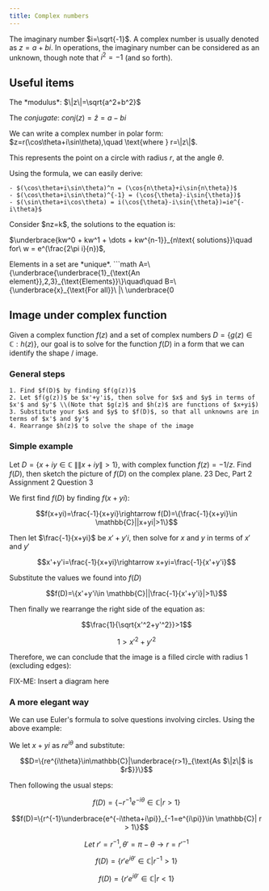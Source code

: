 ```yaml
---
title: Complex numbers
---
```

The imaginary number $i=\sqrt{-1}$. A complex number is usually denoted as $z=a+bi$. In operations, the imaginary number can be considered as an unknown, though note that $i^2=-1$ (and so forth).

## Useful items


<Block variant="primary" title="Common properties">
The *modulus*: $\|z\|=\sqrt{a^2+b^2}$

The *conjugate*: $conj(z) = \hat{z} = a-bi$


</Block>



<Block variant="knowledge" title="Polar form">
We can write a complex number in polar form: $z=r(\cos\theta+i\sin\theta),\quad \text{where } r=\|z\|$.

This represents the point on a circle with radius $r$, at the angle $\theta$.
</Block>



<Block variant="knowledge" title="Euler's formula">


Using the formula, we can easily derive:

    - $(\cos\theta+i\sin\theta)^n = (\cos{n\theta}+i\sin{n\theta})$
    - $(\cos\theta+i\sin\theta)^{-1} = (\cos{\theta}-i\sin{\theta})$
    - $(\sin\theta+i\cos\theta) = i(\cos{\theta}-i\sin{\theta})=ie^{-i\theta}$
</Block>



<Block variant="primary" title="Complex roots">
Consider $nz=k$, the solutions to the equation is:

$\underbrace{kw^0 + kw^1 + \dots + kw^{n-1}}_{n\text{ solutions}}\quad for\ w = e^(\frac{2\pi i}{n})$,
</Block>



<Block variant="knowledge" title="Set notation">
Elements in a set are *unique*.
```math
A=\{\underbrace{\underbrace{1}_{\text{An element}},2,3}_{\text{Elements}}\}\quad\quad B=\{\underbrace{x}_{\text{For all}}\ |\ \underbrace{0<x<2}_{\text{Such that}}\underbrace{,}_{\text{And}}\quad x\in\mathbb{R}\}=\{1\}
```
</Block>



## Image under complex function

Given a complex function $f(z)$ and a set of complex numbers $D=\{g(z)\in \mathbb{C}:h(z)\}$, our goal is to solve for the function $f(D)$ in a form that we can identify the shape / image.


### General steps


    1. Find $f(D)$ by finding $f(g(z))$
    2. Let $f(g(z))$ be $x'+y'i$, then solve for $x$ and $y$ in terms of $x'$ and $y'$ \\(Note that $g(z)$ and $h(z)$ are functions of $x+yi$)
    3. Substitute your $x$ and $y$ to $f(D)$, so that all unknowns are in terms of $x'$ and $y'$
    4. Rearrange $h(z)$ to solve the shape of the image


### Simple example

Let $D=\{x+iy \in \mathbb{C}\ \| \|x+iy\|>1\}$, with complex function $f(z)=-1/z$. Find $f(D)$, then sketch the picture of $f(D)$ on the complex plane. 23 Dec, Part 2 Assignment 2 Question 3


We first find $f(D)$ by finding $f(x+yi)$:
```math
f(x+yi)=\frac{-1}{x+yi}\rightarrow f(D)=\{\frac{-1}{x+yi}\in \mathbb{C}||x+yi|>1\}
```
Then let $\frac{-1}{x+yi}$ be $x'+y'i$, then solve for $x$ and $y$ in terms of $x'$ and $y'$
```math
x'+y'i=\frac{-1}{x+yi}\rightarrow x+yi=\frac{-1}{x'+y'i}
```
Substitute the values we found into $f(D)$
```math
f(D)=\{x'+y'i\in \mathbb{C}||\frac{-1}{x'+y'i}|>1\}
```
Then finally we rearrange the right side of the equation as:
```math
\frac{1}{\sqrt{x'^2+y'^2}}>1
```
```math
1>x'^2+y'^2
```
Therefore, we can conclude that the image is a filled circle with radius 1 (excluding edges):

FIX-ME: Insert a diagram here

























### A more elegant way

We can use Euler's formula to solve questions involving circles. Using the above example:

We let $x+yi$ as $re^{i\theta}$ and substitute:
```math
D=\{re^{i\theta}\in\mathbb{C}|\underbrace{r>1}_{\text{As $\|z\|$ is $r$}}\}
```
Then following the usual steps:
```math
f(D)=\{-r^{-1}e^{-i\theta}\in \mathbb{C}| r > 1\}
```
```math
f(D)=\{r^{-1}\underbrace{e^{-i\theta+i\pi}}_{-1=e^{i\pi}}\in \mathbb{C}| r > 1\}
```
```math
Let\ r'=r^{-1}, \theta'=\pi-\theta\rightarrow r=r'^{-1}
```
```math
f(D)=\{r'e^{i\theta'}\in \mathbb{C}| r^{-1} > 1\}
```
```math
f(D)=\{r'e^{i\theta'}\in \mathbb{C}| r < 1\}
```